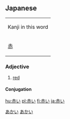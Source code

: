 ==Japanese==    
[[Category:Japanese language|あかい]]
[[Category:ja:Colors|あかい]]

{| align="right" border="0" cellpadding="4" cellspacing="0" style="border:1px solid #aaaaaa; margin-left:5px; margin-right:10px; font-size:8pt; text-align:center;" rules="all" frame="box"
| colspan="4" bgcolor="#f9f9f9" | Kanji in this word
|- style="font-size:12pt;"
! [[赤]]
|}
                                      

===Adjective===
{{jaiadj|[[あかい]]|[[akai]]}}
# [[red]]
====Conjugation====
{{ja-i|赤|あか|aka}}

[[hu:赤い]]
[[pl:赤い]]
[[fi:赤い]]
[[ja:赤い]]